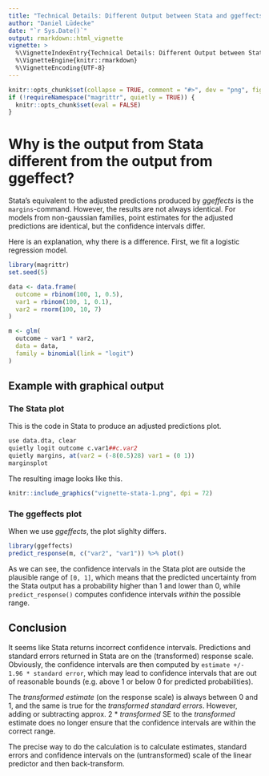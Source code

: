 ```yaml
---
title: "Technical Details: Different Output between Stata and ggeffects"
author: "Daniel Lüdecke"
date: "`r Sys.Date()`"
output: rmarkdown::html_vignette
vignette: >
  %\VignetteIndexEntry{Technical Details: Different Output between Stata and ggeffects}
  %\VignetteEngine{knitr::rmarkdown}
  %\VignetteEncoding{UTF-8}
---
```


```r
knitr::opts_chunk$set(collapse = TRUE, comment = "#>", dev = "png", fig.width = 7, fig.height = 5, message = FALSE, warning = FALSE)
if (!requireNamespace("magrittr", quietly = TRUE)) {
  knitr::opts_chunk$set(eval = FALSE)
}
```

# Why is the output from Stata different from the output from ggeffect? 

Stata's equivalent to the adjusted predictions produced by _ggeffects_ is the `margins`-command. However, the results are not always identical. For models from non-gaussian families, point estimates for the adjusted predictions are identical, but the confidence intervals differ.

Here is an explanation, why there is a difference. First, we fit a logistic regression model.

```r
library(magrittr)
set.seed(5)

data <- data.frame(
  outcome = rbinom(100, 1, 0.5),
  var1 = rbinom(100, 1, 0.1),
  var2 = rnorm(100, 10, 7)
)

m <- glm(
  outcome ~ var1 * var2, 
  data = data, 
  family = binomial(link = "logit")
)
```

## Example with graphical output

### The Stata plot

This is the code in Stata to produce an adjusted predictions plot.

```r
use data.dta, clear
quietly logit outcome c.var1##c.var2
quietly margins, at(var2 = (-8(0.5)28) var1 = (0 1))
marginsplot
```

The resulting image looks like this.

```r
knitr::include_graphics("vignette-stata-1.png", dpi = 72)
```

### The ggeffects plot

When we use _ggeffects_, the plot slighlty differs.

```r
library(ggeffects)
predict_response(m, c("var2", "var1")) %>% plot()
```

As we can see, the confidence intervals in the Stata plot are outside the plausible range of `[0, 1]`, which means that the predicted uncertainty from the Stata output has a probability higher than 1 and lower than 0, while `predict_response()` computes confidence intervals _within_ the possible range.

## Conclusion

It seems like Stata returns incorrect confidence intervals. Predictions and standard errors returned in Stata are on the (transformed) response scale. Obviously, the confidence intervals are then computed by `estimate +/- 1.96 * standard error`, which may lead to confidence intervals that are out of reasonable bounds (e.g. above 1 or below 0 for predicted probabilities).

The _transformed estimate_ (on the response scale) is always between 0 and 1, and the same is true for the _transformed standard errors_. However, adding or subtracting approx. 2 * _transformed_ SE to the _transformed_ estimate does no longer ensure that the confidence intervals are within the correct range.

The precise way to do the calculation is to calculate estimates, standard errors and confidence intervals on the (untransformed) scale of the linear predictor and then back-transform.
